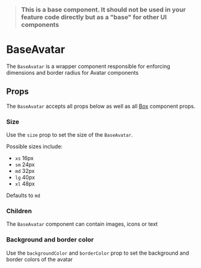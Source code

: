 

> ### This is a base component. It should not be used in your feature code directly but as a "base" for other UI components

# BaseAvatar

The `BaseAvatar` is a wrapper component responsible for enforcing dimensions and border radius for Avatar components

<Canvas>
  <Story id="ui-components-component-library-base-avatar-base-avatar-stories-js--default-story" />
</Canvas>

## Props

The `BaseAvatar` accepts all props below as well as all [Box](/ui-components-ui-box-box-stories-js--default-story) component props.

<ArgsTable of={BaseAvatar} />

### Size

Use the `size` prop to set the size of the `BaseAvatar`.

Possible sizes include:

- `xs` 16px
- `sm` 24px
- `md` 32px
- `lg` 40px
- `xl` 48px

Defaults to `md`

<Canvas>
  <Story id="ui-components-component-library-base-avatar-base-avatar-stories-js--size" />
</Canvas>

### Children

The `BaseAvatar` component can contain images, icons or text

<Canvas>
  <Story id="ui-components-component-library-base-avatar-base-avatar-stories-js--children" />
</Canvas>

### Background and border color

Use the `backgroundColor` and `borderColor` prop to set the background and border colors of the avatar

<Canvas>
  <Story id="ui-components-component-library-base-avatar-base-avatar-stories-js--background-and-border-color" />
</Canvas>
